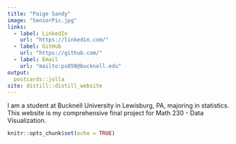 ```yaml
---
title: "Paige Sandy"
image: "SeniorPic.jpg"
links:
  - label: LinkedIn
    url: "https://linkedin.com/"
  - label: GitHub
    url: "https://github.com/"
  - label: Email
    url: "mailto:ps050@bucknell.edu"
output:
  postcards::jolla
site: distill::distill_website
---
```

 
 
 
I am a student at Bucknell University in Lewisburg, PA, majoring in statistics.
This website is my comprehensive final project for Math 230 - Data Visualization.

```r
knitr::opts_chunk$set(echo = TRUE)
```
